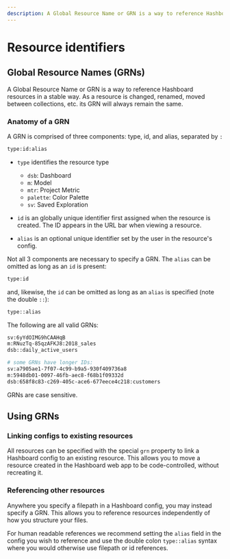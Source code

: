 ```yaml
---
description: A Global Resource Name or GRN is a way to reference Hashboard resources in a stable way.
---
```


# Resource identifiers

## Global Resource Names (GRNs)

A Global Resource Name or GRN is a way to reference Hashboard resources in a stable way.
As a resource is changed, renamed, moved between collections, etc. its GRN will
always remain the same.

### Anatomy of a GRN

A GRN is comprised of three components: type, id, and alias, separated by `:`

```bash
type:id:alias
```

- `type` identifies the resource type

  - `dsb`: Dashboard
  - `m`: Model
  - `mtr`: Project Metric
  - `palette`: Color Palette
  - `sv`: Saved Exploration

- `id` is an globally unique identifier first assigned when the resource
  is created. The ID appears in the URL bar when viewing a resource.

- `alias` is an optional unique identifier set by the user in the resource's config.

Not all 3 components are necessary to specify a GRN. The `alias` can be omitted as long as an `id` is present:

```bash
type:id
```

and, likewise, the `id` can be omitted as long as an `alias` is specified (note the double `::`):

```bash
type::alias
```

The following are all valid GRNs:

```bash
sv:6yYdOIMG9hCAAHqB
m:RNuzTq-85qzAFKJ8:2018_sales
dsb::daily_active_users

# some GRNs have longer IDs:
sv:a7905ae1-7f07-4c99-b9a5-930f409736a8
m:5948db01-0097-46fb-aec8-f68b1f09332d
dsb:658f8c83-c269-405c-ace6-677eece4c218:customers
```

GRNs are case sensitive.

## Using GRNs

### Linking configs to existing resources

All resources can be specified with the special `grn` property to link a Hashboard
config to an existing resource. This allows you to move a resource created in
the Hashboard web app to be code-controlled, without recreating it.

### Referencing other resources

Anywhere you specify a filepath in a Hashboard config, you may instead specify a GRN.
This allows you to reference resources independently of how you structure your files.

For human readable references we recommend setting the `alias` field in the config you wish
to reference and use the double colon `type::alias` syntax where you would otherwise use
filepath or id references.
